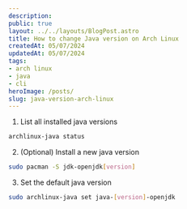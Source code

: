 ```yaml
---
description:
public: true
layout: ../../layouts/BlogPost.astro
title: How to change Java version on Arch Linux
createdAt: 05/07/2024
updatedAt: 05/07/2024
tags:
- arch linux
- java
- cli
heroImage: /posts/
slug: java-version-arch-linux
---
```


1. List all installed java versions

```bash
archlinux-java status
```

2. (Optional) Install a new java version

```bash
sudo pacman -S jdk-openjdk[version]
```

3. Set the default java version

```bash
sudo archlinux-java set java-[version]-openjdk
```
